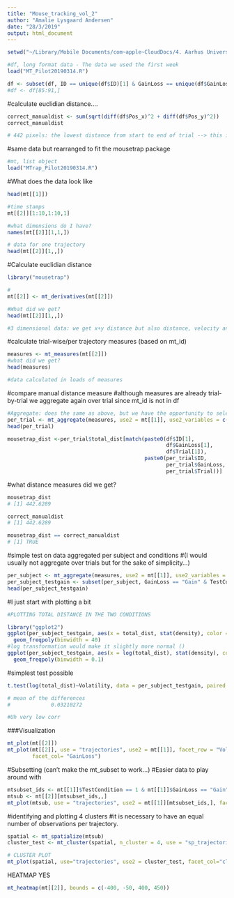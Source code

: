 ```yaml
---
title: "Mouse_tracking_vol_2"
author: "Amalie Lysgaard Andersen"
date: "28/3/2019"
output: html_document
---
```


```r

setwd("~/Library/Mobile Documents/com~apple~CloudDocs/4. Aarhus Universitet/4. Semester/3. Models for perception and action/5. Decisions in the hand/Mouse_tracking")
```

```r
#df, long format data - The data we used the first week
load("MT_Pilot20190314.R") 

df <- subset(df, ID == unique(df$ID)[1] & GainLoss == unique(df$GainLoss)[1] & Trial == unique(df$Trial)[1] )
#df <- df[85:91,]
```

#calculate euclidian distance....
```r
correct_manualdist <- sum(sqrt(diff(df$Pos_x)^2 + diff(df$Pos_y)^2))
correct_manualdist

# 442 pixels: the lowest distance from start to end of trial --> this is the "right" distance
```


################

#same data but rearranged to fit the mousetrap package
```r
#mt, list object 
load("MTrap_Pilot20190314.R") 
```


#What does the data look like
```r
head(mt[[1]])

#time stamps
mt[[2]][1:10,1:10,1]

#what dimensions do I have?
names(mt[[2]][1,1,]) 

# data for one trajectory
head(mt[[2]][1,,])
```

#Calculate euclidian distance
```r
library("mousetrap")

# 
mt[[2]] <- mt_derivatives(mt[[2]]) 

#What did we get?
head(mt[[2]][1,,])

#3 dimensional data: we get x+y distance but also distance, velocity and acceleration for one trajectory
```

#calculate trial-wise/per trajectory measures (based on mt_id)
```r
measures <- mt_measures(mt[[2]])  
#what did we get?
head(measures) 

#data calculated in loads of measures
```



#compare manual distance measure
#although measures are already trial-by-trial we aggregate again over trial since mt_id is not in df
```r
#Aggregate: does the same as above, but we have the opportunity to select  what parts of the data we want represented --> we're aggregating the data!
per_trial <- mt_aggregate(measures, use2 = mt[[1]], use2_variables = c("ID", "GainLoss", "Trial", "Volatility")) #mt[1] --> data in element 1
head(per_trial)

mousetrap_dist <-per_trial$total_dist[match(paste0(df$ID[1], 
                                                   df$GainLoss[1], 
                                                   df$Trial[1]), 
                                            paste0(per_trial$ID, 
                                                   per_trial$GainLoss, 
                                                   per_trial$Trial))]

```

#what distance measures did we get?
```r
mousetrap_dist
# [1] 442.6289

correct_manualdist
# [1] 442.6289

mousetrap_dist == correct_manualdist
# [1] TRUE
```




#simple test on data aggregated per subject and conditions
#(I would usually not aggregate over trials but for the sake of simplicity...)
```r
per_subject <- mt_aggregate(measures, use2 = mt[[1]], use2_variables = c("ID", "GainLoss","TestCondition", "Volatility"))
per_subject_testgain <- subset(per_subject, GainLoss == "Gain" & TestCondition == 1)
head(per_subject_testgain)
```


#I just start with plotting a bit
```r
#PLOTTING TOTAL DISTANCE IN THE TWO CONDITIONS

library("ggplot2")
ggplot(per_subject_testgain, aes(x = total_dist, stat(density), color = Volatility)) +
  geom_freqpoly(binwidth = 40)
#log transformation would make it slightly more normal ()
ggplot(per_subject_testgain, aes(x = log(total_dist), stat(density), color = Volatility)) +
  geom_freqpoly(binwidth = 0.1)
```


#simplest test possible
```r
t.test(log(total_dist)~Volatility, data = per_subject_testgain, paired = T)  

# mean of the differences 
#             0.03210272 

#Uh very low corr
```





###Visualization
```r
mt_plot(mt[[2]])
mt_plot(mt[[2]], use = "trajectories", use2 = mt[[1]], facet_row = "Volatility", 
        facet_col= "GainLoss")
```





#Subsetting (can't make the mt_subset to work...)
#Easier data to play around with
```r
mtsubset_ids <- mt[[1]]$TestCondition == 1 & mt[[1]]$GainLoss == "Gain"
mtsub <- mt[[2]][mtsubset_ids,,]
mt_plot(mtsub, use = "trajectories", use2 = mt[[1]][mtsubset_ids,], facet_col = "Volatility")
```




#identifying and plotting 4 clusters
#it is necessary to have an equal number of observations per trajectory.
```r
spatial <- mt_spatialize(mtsub)
cluster_test <- mt_cluster(spatial, n_cluster = 4, use = "sp_trajectories")  #creating clusters and testing they difference

# CLUSTER PLOT
mt_plot(spatial, use="trajectories", use2 = cluster_test, facet_col="cluster")

```


HEATMAP YES
```r
mt_heatmap(mt[[2]], bounds = c(-400, -50, 400, 450))
```





